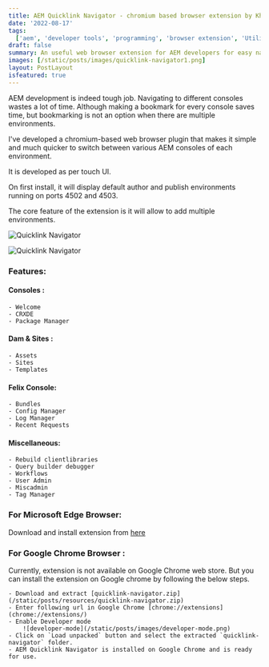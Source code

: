 ```yaml
---
title: AEM Quicklink Navigator - chromium based browser extension by Khalil
date: '2022-08-17'
tags:
  ['aem', 'developer tools', 'programming', 'browser extension', 'Utilities', 'tools', 'application']
draft: false
summary: An useful web browser extension for AEM developers for easy navigation.
images: [/static/posts/images/quicklink-navigator1.png]
layout: PostLayout
isfeatured: true
---
```


AEM development is indeed tough job. Navigating to different consoles wastes a lot of time. Although making a bookmark for every console saves time, but bookmarking is not an option when there are multiple environments.

I've developed a chromium-based web browser plugin that makes it simple and much quicker to switch between various AEM consoles of each environment.

It is developed as per touch UI.

On first install, it will display default author and publish environments running on ports 4502 and 4503.

The core feature of the extension is it will allow to add multiple environments.

![Quicklink Navigator](/static/posts/images/quicklink-navigator1.png)

![Quicklink Navigator](/static/posts/images/quicklink-navigator2.png)

### Features:

#### Consoles :

    - Welcome
    - CRXDE
    - Package Manager

#### Dam & Sites :

    - Assets
    - Sites
    - Templates

#### Felix Console:

    - Bundles
    - Config Manager
    - Log Manager
    - Recent Requests

#### Miscellaneous:

    - Rebuild clientlibraries
    - Query builder debugger
    - Workflows
    - User Admin
    - Miscadmin
    - Tag Manager

### For Microsoft Edge Browser:

Download and install extension from [here](https://microsoftedge.microsoft.com/addons/detail/eejciahagkecklgligbmckkdobklfgng)

### For Google Chrome Browser :

Currently, extension is not available on Google Chrome web store. But you can install the extension on Google chrome by following the below steps.

    - Download and extract [quicklink-navigator.zip](/static/posts/resources/quicklink-navigator.zip)
    - Enter following url in Google Chrome [chrome://extensions](chrome://extensions/)
    - Enable Developer mode
        ![developer-mode](/static/posts/images/developer-mode.png)
    - Click on `Load unpacked` button and select the extracted `quicklink-navigator` folder.
    - AEM Quicklink Navigator is installed on Google Chrome and is ready for use.
